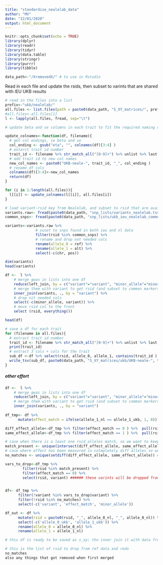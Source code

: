 ```yaml
---
title: "standardise_nealelab_data"
author: "MV"
date: "22/01/2020"
output: html_document
---
```


```r
knitr::opts_chunk$set(echo = TRUE)
library(dplyr)
library(readr)
library(tidyr)
library(data.table)
library(stringr)
library(purrr)
library(tibble)
```


```r
data_path<-"/XremovedX/" # to use in Rstudio 
```



Read in each file and update the rsids, then subset to varints that are shared with IEU UKB results
```r
# read in the files into a list
prefix<-"ukb/nealelab/"
all.files <- list.files(path = paste0(data_path, "S_XY_matrices/", prefix), pattern = "*gwas.tsv", full.names = T)
#all.files<-all.files[1]
l <- lapply(all.files, fread, sep="\t")
```

```r
# update beta and se columns in each trait to fit the required naming convention

update_colnames<-function(df, filename){
  # get col endings, ie beta and se
  col_ending <- gsub("eta", "", colnames(df)[3:4] )
  # extarct trait id number
  trait_id <- filename %>% str_match_all("[0-9]+") %>% unlist %>% last
  # add trait id to new col names
  new_col_names <- paste0("UKB-neale-", trait_id, "_", col_ending )
  # rename df cols
  colnames(df)[3:4]<-new_col_names
  return(df)
}

for (i in 1:length(all.files)){
  l[[i]] <- update_colnames(l[[i]], all.files[i])
}

```


```r
# load variant-rsid key from Nealelab, and subset to rsid that are available in the IEU UKB data (already overlapped with 1KGP reference)
variants.raw<- fread(paste0(data_path, "snp_lists/variants_nealelab.tsv"))
common_snps<- fread(paste0(data_path, "snp_lists/ukb_ieu_nealelab_common_snps_rsid.txt")) %>% as_vector() %>% unname() # see readme for how this file was created

variants<-variants.raw %>%
              # suset to snps found in both ieu and nl data
              filter(rsid %in% common_snps) %>% 
              # rename and drop not needed cols
              rename(allele_0 = ref) %>% 
              rename(allele_1 = alt) %>% 
              select(-c(chr, pos))

dim(variants)
head(variants)
```

```r
df <-  l %>% 
    # merge gwas in lists into one df
    reduce(left_join, by = c("variant"="variant", "minor_allele"="minor_allele")) %>% 
    # merge them with variant to get rsid (and subset to common markers with IEU UKB data)
    inner_join(variants, ., by = "variant") %>% 
    # drop nit needed cols
    select(-c(minor_allele, variant)) %>% 
    # move rsid col to the front
    select (rsid, everything()) 

head(df)
```


```r
# save a df for each trait 
for (filename in all.files){
  # extract trait id number
  trait_id <- filename %>% str_match_all("[0-9]+") %>% unlist %>% last
  print(trait_id)
  # extract 3 cols + cols for the trait
  sub_df <-df %>% select(rsid, allele_0, allele_1, contains(trait_id ) )
  write_tsv(sub_df, paste0(data_path, "S_XY_matrices/ukb/UKB-neale-", trait_id,".tsv") )
}
```




##### other effort

```r
df <-  l %>% 
    # merge gwas in lists into one df
    reduce(left_join, by = c("variant"="variant", "minor_allele"="minor_allele")) %>% 
    # merge them with variant to get rsid (and subset to common markers with IEU UKB data)
    inner_join(variants, ., by = "variant") 
  
df_tmp<- df %>% 
      mutate(effect_match = ifelse(allele_1_nl == allele_1_ukb, 1, 0))

diff_effect_allele<-df_tmp %>% filter(effect_match == 0 ) %>%  pull(rsid) %>%  unique # 14252
same_effect_allele<-df_tmp %>% filter(effect_match == 1 ) %>%  pull(rsid) %>%  unique # 9626149

# case when there is a least one rsid_alleles match, so we want to keep this rsid, but only remove mismatched variant
match_present <- unique(intersect(diff_effect_allele, same_effect_allele)) # 14186
# case where effect has been measured in colmpletely diff alleles so we can't combine them; need to drop these rsids from the analysis.
no_matches <- unique(setdiff(diff_effect_allele, same_effect_allele)) # 66

vars_to_drop<-df_tmp %>%
        filter(rsid %in% match_present) %>%
        filter(effect_match == 0) %>%
        select(rsid, variant) ###### these varints will be dropped from S_XY


df<- df_tmp %>% 
      filter(!variant %in% vars_to_drop$variant) %>% 
      filter(!rsid %in% no_matches) %>% 
      select(-c('variant', 'effect_match', 'minor_allele'))

df_out <- df %>% 
      mutate(rsid = paste0(rsid, "_", allele_0_nl, "_", allele_0_nl)) %>% 
      select(-c('allele_0_ukb', 'allele_1_ukb')) %>% 
      rename(allele_0 = allele_0_nl) %>% 
      rename(allele_1 = allele_1_nl) 

# this df is ready to be saved as s_xy; thn inner join it with data from IEU UKB

# this is the list of rsid to drop from ref data and redo
no_matches
also any things that got removed when first merged

```

